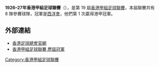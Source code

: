 '''1926–27年香港甲組足球聯賽'''（{{lang-en|Hong Kong First Division Football League}}），是第 19 屆[[香港甲組足球聯賽|香港甲組足球聯賽]]，本屆聯賽共有 8 隊參賽球隊，冠軍是[[西洋波會|西洋會]]，他們第 1 次贏得港甲冠軍。

== 外部連結 ==
*[https://www.hkfa.com/ 香港足球總會官網]{{Wayback|url=https://www.hkfa.com/ |date=20190103174738 }}
*[http://www.rsssf.com/tablesh/hkchamp.html 香港甲組足球聯賽 歷屆冠軍]{{Wayback|url=http://www.rsssf.com/tablesh/hkchamp.html |date=20120205190654 }}

{{港甲賽季}}

[[Category:香港甲組足球聯賽|Category:香港甲組足球聯賽]]


{{soccer-stub}}